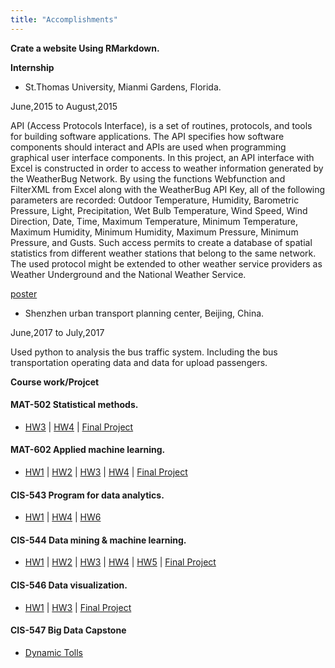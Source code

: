 ```yaml
---
title: "Accomplishments"
---
```


**Crate a website Using RMarkdown.**


**Internship**

 - St.Thomas University, Mianmi Gardens, Florida.

June,2015 to August,2015

API (Access Protocols Interface), is a set of routines, protocols, and tools for building software applications. The API specifies how software components should interact and APIs are used when programming graphical user interface components. In this project, an API interface with Excel is constructed in order to access to weather information generated by the WeatherBug Network. By using the functions Webfunction and FilterXML from Excel along with the WeatherBug API Key, all of the following parameters are recorded: Outdoor Temperature, Humidity, Barometric Pressure, Light, Precipitation, Wet Bulb Temperature, Wind Speed, Wind Direction, Date, Time, Maximum Temperature, Minimum Temperature, Maximum Humidity, Minimum Humidity, Maximum Pressure, Minimum Pressure, and Gusts. Such access permits to create a database of spatial statistics from different weather stations that belong to the same network. The used protocol might be extended to other weather service providers as Weather Underground and the National Weather Service.

[poster](files//poster.pdf)


- Shenzhen urban transport planning center, Beijing, China.

June,2017 to July,2017

Used python to analysis the bus traffic system. Including the bus transportation operating data and data for upload passengers.



**Course work/Projcet**

#### MAT-502 Statistical methods.

 - [HW3](files//MAT_502_HW3_Chen.html) | [HW4](files//MAT_502_HW4_Chen.html) | [Final Project](files//MAT_502_Final_Project_Chen.html)
 
#### MAT-602 Applied machine learning.

 - [HW1](files//MAT_602_HW1_chen.pdf) | [HW2](files//MAT_602_HW2_Chen.html) | [HW3](files//MAT_602_HW3_Chen.html) | [HW4](files//MAT_602_HW4_Chen.html) | [Final Project](files//MAT_602_Final_Project_Chen.html)

#### CIS-543 Program for data analytics.

 - [HW1](files//543_HW_1.html) | [HW4](files//543_HW_4.html) | [HW6](files//543_HW_6.html)
 
#### CIS-544 Data mining & machine learning.

 - [HW1](files//CIS_544_HW1_Chen.html) | [HW2](files//CIS_544_HW2_Chen.html) | [HW3](files//CIS_544_HW3_Chen.html) | [HW4](files//CIS_544_HW4_Chen.html) | [HW5](files//CIS_544_HW5_Chen.html) | [Final Project](files//CIS_544_Final_Project_Chen.pdf)
 
#### CIS-546 Data visualization.

  - [HW1](files//Austin_Animal_Center_Outcomes.nb.html) | [HW3](files/hw3.nb.html) | [Final Project](files//CIS-546_FINAL.nb.html)
  
#### CIS-547 Big Data Capstone

  - [Dynamic Tolls](files//Dynamic toll.html)
 
 
